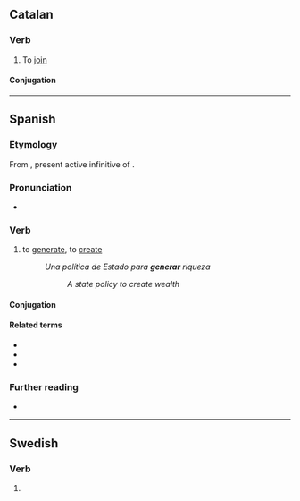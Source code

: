 ==Catalan==

===Verb===
{{ca-verb}}

# To [[join]]

====Conjugation====
{{ca-conj-ar|gener}}

----

==Spanish==

===Etymology===
From {{der|es|la|generāre}}, present active infinitive of {{m|la|generō}}.

===Pronunciation===
* {{es-IPA}}

===Verb===
{{es-verb|gener|ar}}

# to [[generate]], to [[create]]
#: ''Una política de Estado para '''generar''' riqueza''
#:: ''A state policy to create wealth''
#: {{syn|es|crear}}

====Conjugation====
{{es-conj-ar|gener|combined=1}}

====Related terms====
* {{l|es|generación}}
* {{l|es|generativo}}
* {{l|es|regenerar}}

===Further reading===
* {{R:DRAE 2001}}

----

==Swedish==

===Verb===
{{head|sv|verb form}}

# {{sv-verb-form-pre|genera}}